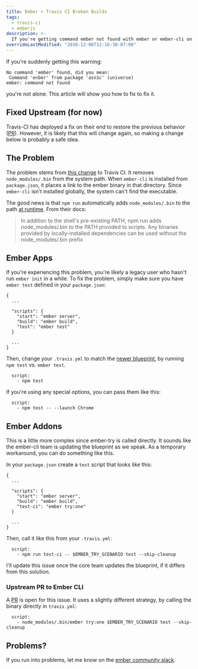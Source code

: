 ```yaml
---
title: Ember + Travis CI Broken Builds
tags:
  - travis-ci
  - emberjs
description: >-
  If you're getting command ember not found with ember or ember-cli on travis, this is how to fix it.
overrideLastModified: "2016-12-06T12:16:30-07:00"
---
```


If you're suddenly getting this warning:

```
No command 'ember' found, did you mean:
 Command 'enber' from package 'asn1c' (universe)
ember: command not found
```

you're not alone. This article will show you how to fix to fix it.

## Fixed Upstream (for now)

Travis-CI has deployed a fix on their end to restore the previous behavior
([PR](https://github.com/travis-ci/travis-build/pull/905)). However, it is likely that this will change again, so making
a change below is probably a safe idea.

## The Problem

The problem stems from [this change](https://github.com/travis-ci/travis-build/pull/903) to Travis CI. It removes
`node_modules/.bin` from the system path. When `ember-cli` is installed from `package.json`, it places a link to the
ember binary in that directory. Since `ember-cli` isn't installed globally, the system can't find the executable.

The good news is that `npm run` automatically adds `node_modules/.bin` to the path
[at runtime](https://docs.npmjs.com/cli/run-script). From their docs:

> In addition to the shell's pre-existing PATH, npm run adds node_modules/.bin to the PATH provided to scripts. Any
> binaries provided by locally-installed dependencies can be used without the node_modules/.bin prefix

## Ember Apps

If you're experiencing this problem, you're likely a legacy user who hasn't run `ember init` in a while. To fix the
problem, simply make sure you have `ember test` defined in your `package.json`:

```
{
  ...

  "scripts": {
    "start": "ember server",
    "build": "ember build",
    "test": "ember test"
  }

  ...
}
```

Then, change your `.travis.yml` to match the
[newer blueprint](https://github.com/ember-cli/ember-cli/blob/2df251ce018fd12570bdce72c167ff14a427fa74/blueprints/app/files/.travis.yml#L25),
by running `npm test` vs. `ember test`.

```
  script:
    - npm test
```

If you're using any special options, you can pass them like this:

```
  script:
    - npm test -- --launch Chrome
```

## Ember Addons

This is a little more complex since ember-try is called directly. It sounds like the ember-cli team is updating the
blueprint as we speak. As a temporary workaround, you can do something like this.

In your `package.json` create a `test` script that looks like this:

```
{
  ...

  "scripts": {
    "start": "ember server",
    "build": "ember build",
    "test-ci": "ember try:one"
  }

  ...
}
```

Then, call it like this from your `.travis.yml`:

```
  script:
    - npm run test-ci -- $EMBER_TRY_SCENARIO test --skip-cleanup
```

I'll update this issue once the core team updates the blueprint, if it differs from this solution.

### Upstream PR to Ember CLI

A [PR](https://github.com/ember-cli/ember-cli/pull/6533) is open for this issue. It uses a slightly different strategy,
by calling the binary directly in `travis.yml`:

```
  script:
    - node_modules/.bin/ember try:one $EMBER_TRY_SCENARIO test --skip-cleanup
```

## Problems?

If you run into problems, let me know on the [ember community slack](http://emberjs.com/community/).
